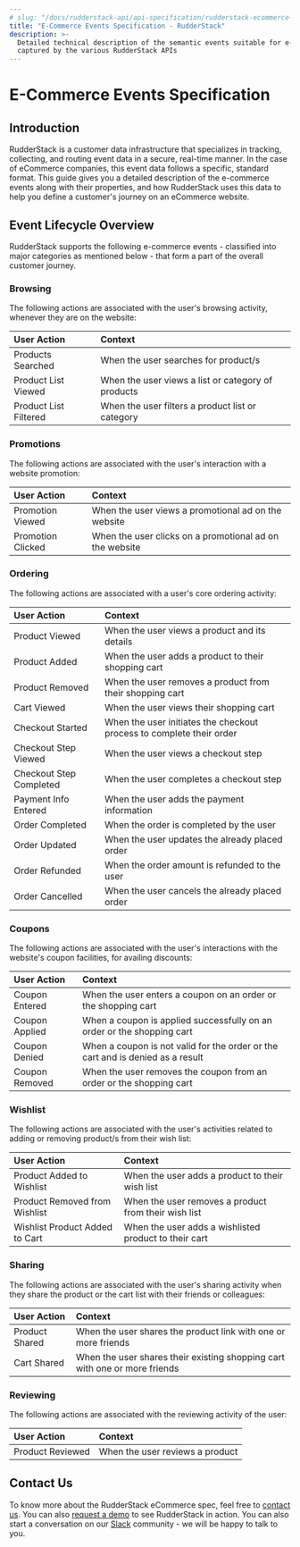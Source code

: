 ```yaml
---
# slug: "/docs/rudderstack-api/api-specification/rudderstack-ecommerce-events-specification"
title: "E-Commerce Events Specification - RudderStack"
description: >-
  Detailed technical description of the semantic events suitable for e-commerce,
  captured by the various RudderStack APIs
---
```


# E-Commerce Events Specification

## Introduction

RudderStack is a customer data infrastructure that specializes in tracking, collecting, and routing event data in a secure, real-time manner. In the case of eCommerce companies, this event data follows a specific, standard format. This guide gives you a detailed description of the e-commerce events along with their properties, and how RudderStack uses this data to help you define a customer's journey on an eCommerce website.

## Event Lifecycle Overview

RudderStack supports the following e-commerce events - classified into major categories as mentioned below - that form a part of the overall customer journey.

### Browsing

The following actions are associated with the user's browsing activity, whenever they are on the website:

| **User Action**       | **Context**                                        |
| :-------------------- | :------------------------------------------------- |
| Products Searched     | When the user searches for product/s               |
| Product List Viewed   | When the user views a list or category of products |
| Product List Filtered | When the user filters a product list or category   |

### Promotions

The following actions are associated with the user's interaction with a website promotion:

| **User Action**   | **Context**                                             |
| :---------------- | :------------------------------------------------------ |
| Promotion Viewed  | When the user views a promotional ad on the website     |
| Promotion Clicked | When the user clicks on a promotional ad on the website |

### Ordering

The following actions are associated with a user's core ordering activity:

| **User Action**         | **Context**                                                          |
| :---------------------- | :------------------------------------------------------------------- |
| Product Viewed          | When the user views a product and its details                        |
| Product Added           | When the user adds a product to their shopping cart                  |
| Product Removed         | When the user removes a product from their shopping cart             |
| Cart Viewed             | When the user views their shopping cart                              |
| Checkout Started        | When the user initiates the checkout process to complete their order |
| Checkout Step Viewed    | When the user views a checkout step                                  |
| Checkout Step Completed | When the user completes a checkout step                              |
| Payment Info Entered    | When the user adds the payment information                           |
| Order Completed         | When the order is completed by the user                              |
| Order Updated           | When the user updates the already placed order                       |
| Order Refunded          | When the order amount is refunded to the user                        |
| Order Cancelled         | When the user cancels the already placed order                       |

### Coupons

The following actions are associated with the user's interactions with the website's coupon facilities, for availing discounts:

| **User Action** | **Context**                                                                    |
| :-------------- | :----------------------------------------------------------------------------- |
| Coupon Entered  | When the user enters a coupon on an order or the shopping cart                 |
| Coupon Applied  | When a coupon is applied successfully on an order or the shopping cart         |
| Coupon Denied   | When a coupon is not valid for the order or the cart and is denied as a result |
| Coupon Removed  | When the user removes the coupon from an order or the shopping cart            |

### Wishlist

The following actions are associated with the user's activities related to adding or removing product/s from their wish list:

| **User Action**                | **Context**                                           |
| :----------------------------- | :---------------------------------------------------- |
| Product Added to Wishlist      | When the user adds a product to their wish list       |
| Product Removed from Wishlist  | When the user removes a product from their wish list  |
| Wishlist Product Added to Cart | When the user adds a wishlisted product to their cart |

### Sharing

The following actions are associated with the user's sharing activity when they share the product or the cart list with their friends or colleagues:

| **User Action** | **Context**                                                                |
| :-------------- | :------------------------------------------------------------------------- |
| Product Shared  | When the user shares the product link with one or more friends             |
| Cart Shared     | When the user shares their existing shopping cart with one or more friends |

### Reviewing

The following actions are associated with the reviewing activity of the user:

| **User Action**  | **Context**                     |
| :--------------- | :------------------------------ |
| Product Reviewed | When the user reviews a product |

## Contact Us

To know more about the RudderStack eCommerce spec, feel free to [contact us](mailto:%20docs@rudderstack.com). You can also [request a demo](https://rudderstack.com/request-a-demo/) to see RudderStack in action. You can also start a conversation on our [Slack](https://resources.rudderstack.com/join-rudderstack-slack) community - we will be happy to talk to you.
